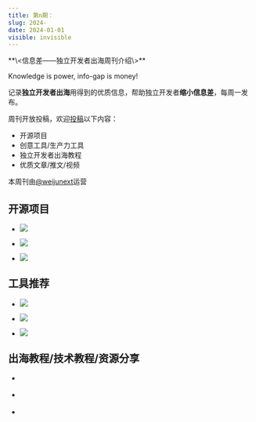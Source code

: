 ```yaml
---
title: 第n期：
slug: 2024-
date: 2024-01-01
visible: invisible
---
```


<Aside>
**\<信息差——独立开发者出海周刊介绍\>**

Knowledge is power, info-gap is money!

记录**独立开发者出海**用得到的优质信息，帮助独立开发者**缩小信息差**，每周一发布。

周刊开放投稿，欢迎[投稿](https://github.com/weijunext/gap.weijunext.com/issues)以下内容：
- 开源项目
- 创意工具/生产力工具
- 独立开发者出海教程
- 优质文章/推文/视频

本周刊由[@weijunext](https://x.com/intent/follow?screen_name=weijunext)运营
</Aside>

## 

## 开源项目

- []()


  ![](/assets/0)

- []()


  ![](/assets/0)

- []()


  ![](/assets/0)


## 工具推荐

- []()


  ![](/assets/0)

- []()


  ![](/assets/0)

- []()


  ![](/assets/0)


## 出海教程/技术教程/资源分享

- []()

- []()

- []()

